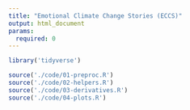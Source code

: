 ```yaml
---
title: "Emotional Climate Change Stories (ECCS)"
output: html_document
params:
  required: 0
---
```


```r
library('tidyverse')

source('./code/01-preproc.R')
source('./code/02-helpers.R')
source('./code/03-derivatives.R')
source('./code/04-plots.R')
```

